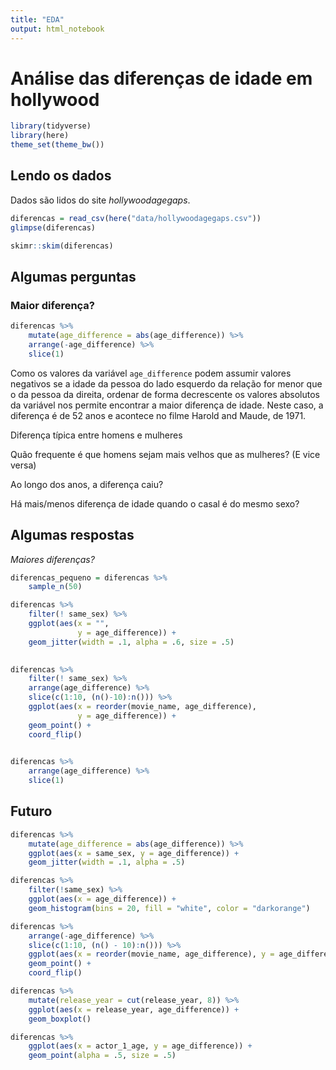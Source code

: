 ```yaml
---
title: "EDA"
output: html_notebook
---
```


# Análise das diferenças de idade em hollywood

```r
library(tidyverse)
library(here)
theme_set(theme_bw())
```

## Lendo os dados

Dados são lidos do site *hollywoodagegaps*.

```r
diferencas = read_csv(here("data/hollywoodagegaps.csv"))
glimpse(diferencas)
```



```r
skimr::skim(diferencas)
```

## Algumas perguntas

### Maior diferença? 

```r
diferencas %>% 
    mutate(age_difference = abs(age_difference)) %>% 
    arrange(-age_difference) %>%
    slice(1)
```
Como os valores da variável `age_difference` podem assumir valores negativos se a idade da pessoa do lado esquerdo da relação for menor que o da pessoa da direita, ordenar de forma decrescente os valores absolutos da variável nos permite encontrar a maior diferença de idade. Neste caso, a diferença é de 
52 anos e acontece no filme Harold and Maude, de 1971.

Diferença típica entre homens e mulheres 

Quão frequente é que homens sejam mais velhos que as mulheres? (E vice versa)

Ao longo dos anos, a diferença caiu? 

Há mais/menos diferença de idade quando o casal é do mesmo sexo? 


## Algumas respostas

*Maiores diferenças?*

```r
diferencas_pequeno = diferencas %>% 
    sample_n(50)

diferencas %>% 
    filter(! same_sex) %>%
    ggplot(aes(x = "", 
               y = age_difference)) + 
    geom_jitter(width = .1, alpha = .6, size = .5) 
    
```

```r
diferencas %>% 
    filter(! same_sex) %>% 
    arrange(age_difference) %>% 
    slice(c(1:10, (n()-10):n())) %>% 
    ggplot(aes(x = reorder(movie_name, age_difference), 
               y = age_difference)) + 
    geom_point() + 
    coord_flip()
    
```

```r
diferencas %>% 
    arrange(age_difference) %>% 
    slice(1)
```


## Futuro


```r
diferencas %>% 
    mutate(age_difference = abs(age_difference)) %>% 
    ggplot(aes(x = same_sex, y = age_difference)) + 
    geom_jitter(width = .1, alpha = .5) 
```



```r
diferencas %>% 
    filter(!same_sex) %>% 
    ggplot(aes(x = age_difference)) + 
    geom_histogram(bins = 20, fill = "white", color = "darkorange")
```

```r
diferencas %>% 
    arrange(-age_difference) %>% 
    slice(c(1:10, (n() - 10):n())) %>% 
    ggplot(aes(x = reorder(movie_name, age_difference), y = age_difference)) + 
    geom_point() + 
    coord_flip()
```

```r
diferencas %>% 
    mutate(release_year = cut(release_year, 8)) %>% 
    ggplot(aes(x = release_year, age_difference)) + 
    geom_boxplot()
```

```r
diferencas %>% 
    ggplot(aes(x = actor_1_age, y = age_difference)) + 
    geom_point(alpha = .5, size = .5)
```

